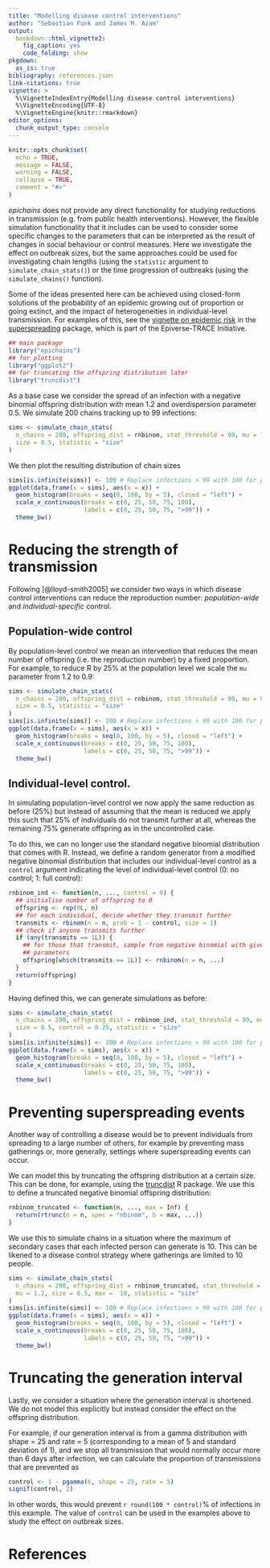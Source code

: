 ```yaml
---
title: "Modelling disease control interventions"
author: "Sebastian Funk and James M. Azam"
output:
  bookdown::html_vignette2:
    fig_caption: yes
    code_folding: show
pkgdown:
  as_is: true
bibliography: references.json
link-citations: true
vignette: >
  %\VignetteIndexEntry{Modelling disease control interventions}
  %\VignetteEncoding{UTF-8}
  %\VignetteEngine{knitr::rmarkdown}
editor_options: 
  chunk_output_type: console
---
```


```r
knitr::opts_chunk$set(
  echo = TRUE,
  message = FALSE,
  warning = FALSE,
  collapse = TRUE,
  comment = "#>"
)
```

_epichains_ does not provide any direct functionality for studying reductions in transmission (e.g. from public health interventions).
However, the flexible simulation functionality that it includes can be used to consider some specific changes to the parameters that can be interpreted as the result of changes in social behaviour or control measures.
Here we investigate the effect on outbreak sizes, but the same approaches could be used for investigating chain lengths (using the `statistic` argument to `simulate_chain_stats()`) or the time progression of outbreaks (using the `simulate_chains()` function).

::: {.alert .alert-info}
Some of the ideas presented here can be achieved using closed-form solutions
of the probability of an epidemic growing out of proportion or going extinct,
and the impact of heterogeneities in individual-level transmission. For
examples of this, see the [vignette on epidemic risk](https://epiverse-trace.github.io/superspreading/articles/epidemic_risk.html)
in the [superspreading](https://epiverse-trace.github.io/superspreading/index.html)
package, which is part of the Epiverse-TRACE Initiative.
:::

```r
## main package
library("epichains")
## for plotting
library("ggplot2")
## for truncating the offspring distribution later
library("truncdist")
```

As a base case we consider the spread of an infection with a negative binomial offspring distribution with mean 1.2 and overdispersion parameter 0.5.
We simulate 200 chains tracking up to 99 infections:

```r
sims <- simulate_chain_stats(
  n_chains = 200, offspring_dist = rnbinom, stat_threshold = 99, mu = 1.2,
  size = 0.5, statistic = "size"
)
```

We then plot the resulting distribution of chain sizes
```r
sims[is.infinite(sims)] <- 100 # Replace infections > 99 with 100 for plotting.
ggplot(data.frame(x = sims), aes(x = x)) +
  geom_histogram(breaks = seq(0, 100, by = 5), closed = "left") +
  scale_x_continuous(breaks = c(0, 25, 50, 75, 100),
                     labels = c(0, 25, 50, 75, ">99")) +
  theme_bw()
```

# Reducing the strength of transmission

Following [@lloyd-smith2005] we consider two ways in which disease control interventions can reduce the reproduction number: _population-wide_ and _individual-specific_ control.

## Population-wide control

By population-level control we mean an intervention that reduces the mean number of offspring (i.e. the reproduction number) by a fixed proportion.
For example, to reduce R by 25% at the population level we scale the `mu` parameter from 1.2 to 0.9:

```r
sims <- simulate_chain_stats(
  n_chains = 200, offspring_dist = rnbinom, stat_threshold = 99, mu = 0.9,
  size = 0.5, statistic = "size"
)
sims[is.infinite(sims)] <- 100 # Replace infections > 99 with 100 for plotting.
ggplot(data.frame(x = sims), aes(x = x)) +
  geom_histogram(breaks = seq(0, 100, by = 5), closed = "left") +
  scale_x_continuous(breaks = c(0, 25, 50, 75, 100),
                     labels = c(0, 25, 50, 75, ">99")) +
  theme_bw()
```

## Individual-level control.

In simulating population-level control we now apply the same reduction as before (25%) but instead of assuming that the mean is reduced we apply this such that 25% of individuals do not transmit further at all, whereas the remaining 75% generate offspring as in the uncontrolled case.

To do this, we can no longer use the standard negative binomial distribution that comes with R.
Instead, we define a random generator from a modified negative binomial distribution that includes our individual-level control as a `control` argument indicating the level of individual-level control (0: no control; 1: full control):

```r
rnbinom_ind <- function(n, ..., control = 0) {
  ## initialise number of offspring to 0
  offspring <- rep(0L, n)
  ## for each individual, decide whether they transmit further
  transmits <- rbinom(n = n, prob = 1 - control, size = 1)
  ## check if anyone transmits further
  if (any(transmits == 1L)) {
    ## for those that transmit, sample from negative binomial with given
    ## parameters
    offspring[which(transmits == 1L)] <- rnbinom(n = n, ...)
  }
  return(offspring)
}
```

Having defined this, we can generate simulations as before:

```r
sims <- simulate_chain_stats(
  n_chains = 200, offspring_dist = rnbinom_ind, stat_threshold = 99, mu = 1.2,
  size = 0.5, control = 0.25, statistic = "size"
)
sims[is.infinite(sims)] <- 100 # Replace infections > 99 with 100 for plotting.
ggplot(data.frame(x = sims), aes(x = x)) +
  geom_histogram(breaks = seq(0, 100, by = 5), closed = "left") +
  scale_x_continuous(breaks = c(0, 25, 50, 75, 100),
                     labels = c(0, 25, 50, 75, ">99")) +
  theme_bw()
```

# Preventing superspreading events

Another way of controlling a disease would be to prevent individuals from spreading to a large number of others, for example by preventing mass gatherings or, more generally, settings where superspreading events can occur.

We can model this by truncating the offspring distribution at a certain size.
This can be done, for example, using the [truncdist](https://cran.r-project.org/package=truncdist) R package.
We use this to define a truncated negative binomial offspring distribution:

```r
rnbinom_truncated <- function(n, ..., max = Inf) {
  return(rtrunc(n = n, spec = "nbinom", b = max, ...))
}
```

We use this to simulate chains in a situation where the maximum of secondary cases that each infected person can generate is 10.
This can be likened to a disease control strategy where gatherings are limited to 10 people.

```r
sims <- simulate_chain_stats(
  n_chains = 200, offspring_dist = rnbinom_truncated, stat_threshold = 99,
  mu = 1.2, size = 0.5, max =  10, statistic = "size"
)
sims[is.infinite(sims)] <- 100 # Replace infections > 99 with 100 for plotting.
ggplot(data.frame(x = sims), aes(x = x)) +
  geom_histogram(breaks = seq(0, 100, by = 5), closed = "left") +
  scale_x_continuous(breaks = c(0, 25, 50, 75, 100),
                     labels = c(0, 25, 50, 75, ">99")) +
  theme_bw()
```

# Truncating the generation interval

Lastly, we consider a situation where the generation interval is shortened.
We do not model this explicitly but instead consider the effect on the offspring distribution.

For example, if our generation interval is from a gamma distribution with shape = 25 and rate = 5 (corresponding to a mean of 5 and standard deviation of 1), and we stop all transmission that would normally occur more than 6 days after infection, we can calculate the proportion of transmissions that are prevented as

```r
control <- 1 - pgamma(6, shape = 25, rate = 5)
signif(control, 2)
```


In other words, this would prevent `r round(100 * control)`% of infections in this example.
The value of `control` can be used in the examples above to study the effect on outbreak sizes.

# References
